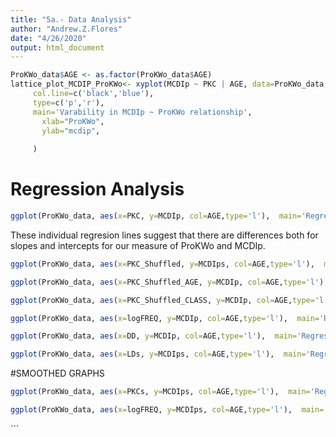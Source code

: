 ---
title: "5a.- Data Analysis"
author: "Andrew.Z.Flores"
date: "4/26/2020"
output: html_document
---


```{r}

ProKWo_data$AGE <- as.factor(ProKWo_data$AGE)
lattice_plot_MCDIP_ProKWo<- xyplot(MCDIp ~ PKC | AGE, data=ProKWo_data, 
     col.line=c('black','blue'), 
     type=c('p','r'), 
     main='Varability in MCDIp ~ ProKWo relationship',
       xlab="ProKWo",
       ylab="mcdip",
    
     )

```

# Regression Analysis

```{r}
ggplot(ProKWo_data, aes(x=PKC, y=MCDIp, col=AGE,type='l'),  main='Regressions all in one plot')  + geom_smooth(method="lm", se=FALSE )  
```
These individual regresion lines suggest that there are differences both for slopes and intercepts for our measure of ProKWo and MCDIp.

```{r}
ggplot(ProKWo_data, aes(x=PKC_Shuffled, y=MCDIps, col=AGE,type='l'),  main='Regressions all in one plot')  + geom_smooth(method="lm", se=FALSE )  
```

```{r}
ggplot(ProKWo_data, aes(x=PKC_Shuffled_AGE, y=MCDIp, col=AGE,type='l'),  main='Regressions all in one plot')  + geom_smooth(method="lm", se=FALSE )  
```

```{r}
ggplot(ProKWo_data, aes(x=PKC_Shuffled_CLASS, y=MCDIp, col=AGE,type='l'),  main='Regressions all in one plot')  + geom_smooth(method="lm", se=FALSE )  
```

```{r}
ggplot(ProKWo_data, aes(x=logFREQ, y=MCDIp, col=AGE,type='l'),  main='Regressions all in one plot')  + geom_smooth(method="lm", se=FALSE )  
```

```{r}
ggplot(ProKWo_data, aes(x=DD, y=MCDIp, col=AGE,type='l'),  main='Regressions all in one plot')  + geom_smooth(method="lm", se=FALSE )  
```


```{r}
ggplot(ProKWo_data, aes(x=LDs, y=MCDIps, col=AGE,type='l'),  main='Regressions all in one plot')  + geom_smooth(method="lm", se=FALSE )  
```


#SMOOTHED GRAPHS

```{r}
ggplot(ProKWo_data, aes(x=PKCs, y=MCDIps, col=AGE,type='l'),  main='Regressions all in one plot')  + geom_smooth(method="loess", se=FALSE )
```


```{r}
ggplot(ProKWo_data, aes(x=logFREQ, y=MCDIps, col=AGE,type='l'),  main='Regressions all in one plot')  + geom_smooth(method="loess", se=FALSE )
```
```